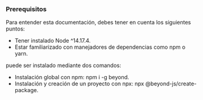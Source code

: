 

<DocHeader pretitle="Introducción" title="Comienzo rápido" />

### Prerequisitos

Para entender esta documentación, debes tener en cuenta los siguientes puntos:

-   Tener instalado Node ^14.17.4.
-   Estar familiarizado con manejadores de dependencias como npm o yarn.

<BeyondJS /> puede ser instalado mediante dos comandos:

-   Instalación global con npm: npm i -g beyond.
-   Instalación y creación de un proyecto con npx: npx @beyond-js/create-package.

<Title tag="h3" text="Instalar y crear un proyecto" />

Puedes instalar y crear un proyecto al mismo tiempo mediante el siguiente comando de npx:

<Code>npx @beyond-js/create-package@latest</Code>

El comando es interactivo y procederá a solicitar múltiples opciones, en ellas seleccionaremos las siguientes:
Este es el comando ideal si no tienes <BeyondJS/> instalado y deseas empezar con un proyecto nuevo al mismo tiempo.
Realiza la instalación global y procede a crear un paquete automáticamente en el directorio en el que se ejecuta.

Al ejecutarlo, se te pedirá los datos del paquete, los cuales puedes ver en esta documentación
en <Link href="/docs/quick-start#create-package">la sección de crear paquete.</Link>

<Title tag="h3" text="Instalación global" />

Puedes instalar <BeyondJS/> de forma global por medio del siguiente comando:

<Code>npm i -g beyond</Code>

El comando anterior instala <BeyondJS/> de forma global y habilita todos los comandos del CLI. Puedes leer más acerca de ellos en la
sección <Link href="/docs/cli">de comandos de cli</Link>.

A continuación, puedes <Link href="/docs/quick-start#create-package">crear un paquete desde cero</Link> o ejecutar <BeyondJS/> sobre una carpeta con proyectos existentes.

<Title id="create-package" tag="h3" text="Crear un paquete" />

Puedes llegar a este paso si ejecutaste el comando de `npx` para crear un proyecto o teniendo <BeyondJS/> instalado por medio del siguiente
comando:

<Code>beyond add package</Code>

Al ejecutarlo, la consola interactiva te pedirá la siguiente información:

-   specifier: que corresponde al nombre del paquete.
-   title: Un titulo comercial y legible.
-   type: Corresponde al tipo de paquete que quieres crear. <BeyondJS/> cuenta con varios templates bases que incluyen las librerias
    más comunes de front o estructuras de trabajo para paquetes backend. Puedes leer más sobre ello en <Link href="/docs/packages/create">
    la sección de creación de paquetes</Link>.

Luego de ingresar los datos, <BeyondJS /> terminará el proceso de instalación y estarás listo para empezar a programar, sólo necesitas
inicializar el DevServer con el siguiente comando:

<Code>beyond run --workspace 4000</Code>

<Title tag="h3" text="Instalación global" />

Este comando realiza una instalación global que permite ejecutar el <Link href="/dev-server">DevServer</Link> de

<BeyondJS /> en el directorio que se desee y habilita la lista de comandos disponibles en el CLI.

> Para ver la lista de comandos de <BeyondJS/> puedes ir a <Link href="/docs/cli"> la sección del CLI</Link>

<Title tag="h3" text="Ejecución del proyecto" />

Teniendo instalado <BeyondJS/> y habiendo creado el proyecto, sólo necesitas ejecutar el DevServer en la raiz de tu proyecto
por medio del siguiente comando:

<Code>beyond run --workspace 4000</Code>

Este comando inicializa BeyondJS y te permite navegar a tu proyecto en <ELink href="http://localhost:6530"> http://localhost:6500</ELink>.

> El puerto `6530` es definido por defecto en la distribución de proyecto y puede modificarse de forma simple en el `package.json`.
> Puedes leer en detalle sobre ello en <Link href="/distributions"> la sección de distribuciones</Link>.

<Title tag="h3" text="Crear un módulo" />

Puedes crear un nuevo módulo en <BeyondJS/> utilizando el CLI y ejecutando el siguiente comando desde la carpeta del proyecto
(donde se encuentra el archivo `package.json`):

<Code>beyond add module</Code>

> Los módulos en <BeyondJS/> se manejan mediante un archivo `module.json` con una configuración mínima y sencilla, y
> el comando anterior genera automáticamente el archivo. Puedes obtener más información sobre cómo manejar los módulos en
> la <Link href="/beyond/modules/creation">sección correspondiente de la documentación</Link>.

<NextLinks items={['modules/creation', 'tutorial/intro']} />
